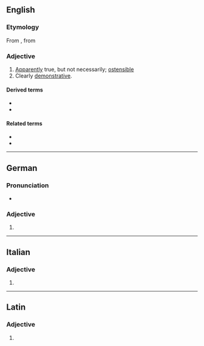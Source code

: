 ==English==

===Etymology===
From {{etyl|fr|en}} {{m|fr|ostensif}}, from {{etyl|ML.|en}} {{m|la|ostensivus}}

===Adjective===
{{en-adj}}

# [[apparently|Apparently]] true, but not necessarily; [[ostensible]]
# Clearly [[demonstrative]].

====Derived terms====
* {{l|en|ostensive definition}}
* {{l|en|ostensively}}

====Related terms====
* {{l|en|ostentatious}}
* {{l|en|ostentation}}

----

==German==

===Pronunciation===
* {{audio|de|De-ostensive.ogg|Audio}}

===Adjective===
{{head|de|adjective form}}

# {{inflection of|de|ostensiv||str//mix|nom//acc|f|s|;|str|nom//acc|p|;|wk|nom|all-gender|s|;|wk|acc|f//n|s}}

----

==Italian==

===Adjective===
{{head|it|adjective form}}

# {{feminine plural of|it|ostensivo}}

----

==Latin==

===Adjective===
{{la-adj-form|ostēnsīve}}

# {{inflection of|la|ostēnsīvus||voc|m|s}}